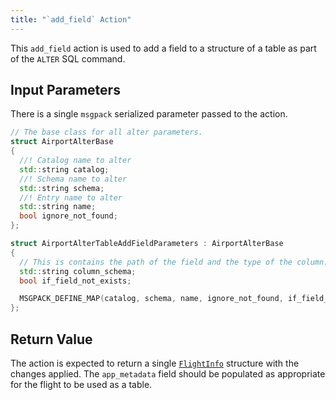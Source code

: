 ```yaml
---
title: "`add_field` Action"
---
```


This `add_field` action is used to add a field to a structure of a table as part of the `ALTER` SQL command.

## Input Parameters

There is a single `msgpack` serialized parameter passed to the action.

```c++
// The base class for all alter parameters.
struct AirportAlterBase
{
  //! Catalog name to alter
  std::string catalog;
  //! Schema name to alter
  std::string schema;
  //! Entry name to alter
  std::string name;
  bool ignore_not_found;
};

struct AirportAlterTableAddFieldParameters : AirportAlterBase
{
  // This is contains the path of the field and the type of the column.
  std::string column_schema;
  bool if_field_not_exists;

  MSGPACK_DEFINE_MAP(catalog, schema, name, ignore_not_found, if_field_not_exists, column_schema);
};

```

## Return Value

The action is expected to return a single [`FlightInfo`](https://github.com/apache/arrow/blob/ac1f05f28e18e85ee55cf7aaf3c8ae1ffe0e92d7/format/Flight.proto#L275) structure with the changes applied.  The `app_metadata` field should be populated as appropriate for the flight to be used as a table.

